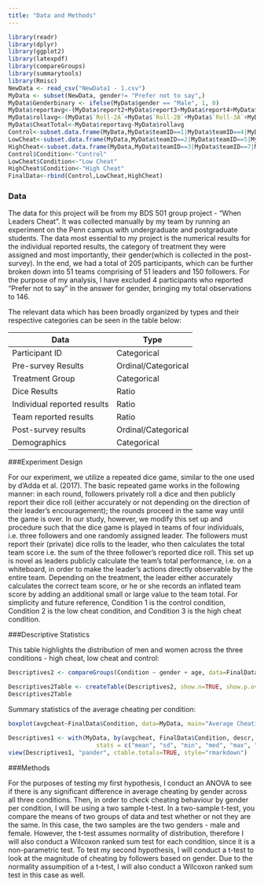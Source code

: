 ---
title: "Data and Methods"
---

```{r include=FALSE}
library(readr)
library(dplyr)
library(ggplot2)
library(latexpdf)
library(compareGroups)
library(summarytools)
library(Rmisc)
NewData <- read_csv("NewData1 - 1.csv")
MyData <- subset(NewData, gender!= "Prefer not to say",)
MyData$Genderbinary <- ifelse(MyData$gender == "Male", 1, 0)
MyData$reportavg<-(MyData$report2+MyData$report3+MyData$report4+MyData$report5+MyData$report6+MyData$report7)/6
MyData$rollavg<-(MyData$`Roll-2A`+MyData$`Roll-2B`+MyData$`Roll-3A`+MyData$`Roll-3B`+MyData$`Roll-4A`+MyData$`Roll-4B`+MyData$`Roll-5A`+MyData$`Roll-5B`+MyData$`Roll-6A`+MyData$`Roll-6B`+MyData$`Roll-7A`+MyData$`Roll-7B`)/6
MyData$CheatTotal<-MyData$reportavg-MyData$rollavg
Control<-subset.data.frame(MyData,MyData$teamID==1|MyData$teamID==4|MyData$teamID==6|MyData$teamID==10|MyData$teamID==13|MyData$teamID==14|MyData$teamID==19|MyData$teamID==22|MyData$teamID==25|MyData$teamID==28|MyData$teamID==31|MyData$teamID==34|MyData$teamID==37|MyData$teamID==40|MyData$teamID==43|MyData$teamID==48|MyData$teamID==49)
LowCheat<-subset.data.frame(MyData,MyData$teamID==2|MyData$teamID==5|MyData$teamID==8|MyData$teamID==11|MyData$teamID==15|MyData$teamID==16|MyData$teamID==20|MyData$teamID==23|MyData$teamID==26|MyData$teamID==29|MyData$teamID==32|MyData$teamID==35|MyData$teamID==35|MyData$teamID==38|MyData$teamID==41|MyData$teamID==44|MyData$teamID==47|MyData$teamID==50)
HighCheat<-subset.data.frame(MyData,MyData$teamID==3|MyData$teamID==7|MyData$teamID==9|MyData$teamID==12|MyData$teamID==17|MyData$teamID==18|MyData$teamID==21|MyData$teamID==24|MyData$teamID==27|MyData$teamID==30|MyData$teamID==33|MyData$teamID==36|MyData$teamID==39|MyData$teamID==42|MyData$teamID==45|MyData$teamID==46|MyData$teamID==51)
Control$Condition<-"Control"
LowCheat$Condition<-"Low Cheat"
HighCheat$Condition<-"High Cheat"
FinalData<-rbind(Control,LowCheat,HighCheat)

```


### Data

The data for this project will be from my BDS 501 group project - "When Leaders Cheat". It was collected manually by my team by running an experiment on the Penn campus with undergraduate and postgraduate students. The data most essential to my project is the numerical results for the individual reported results, the category of treatment they were assigned and most importantly, their gender(which is collected in the post-survey).
In the end, we had a total of 205 participants, which can be further broken down into 51 teams comprising of 51 leaders and 150 followers. For the purpose of my analysis, I have excluded 4 participants who reported "Prefer not to say" in the answer for gender, bringing my total observations to 146.

The relevant data which has been broadly organized by types and their respective categories can be seen in the table below:

Data  | Type
------------- | -------------
Participant ID | Categorical
Pre-survey Results | Ordinal/Categorical
Treatment Group | Categorical
Dice Results | Ratio
Individual reported results | Ratio
Team reported results | Ratio
Post-survey results | Ordinal/Categorical
Demographics | Categorical

###Experiment Design

For our experiment, we utilize a repeated dice game, similar to the one used by d'Adda et al. (2017). The basic repeated game works in the following manner: in each round, followers privately roll a dice and then publicly report their dice roll (either accurately or not depending on the direction of their leader's encouragement); the rounds proceed in the same way until the game is over. In our study, however, we modify this set up and procedure such that the dice game is played in teams of four individuals, i.e. three followers and one randomly assigned leader. The followers must report their (private) dice rolls to the leader, who then calculates the total team score i.e. the sum of the three follower's reported dice roll. This set up is novel as leaders publicly calculate the team's total performance, i.e. on a whiteboard, in order to make the leader's actions directly observable by the entire team. Depending on the treatment, the leader either accurately calculates the correct team score, or he or she records an inflated team score by adding an additional small or large value to the team total. For simplicity and future reference, Condition 1 is the control condition, Condition 2 is the low cheat condition, and Condition 3 is the high cheat condition.

###Descriptive Statistics

This table highlights the distribution of men and women across the three conditions - high cheat, low cheat and control: 
```{r echo=FALSE}
Descriptives2 <- compareGroups(Condition ~ gender + age, data=FinalData,)

Descriptives2Table <- createTable(Descriptives2, show.n=TRUE, show.p.overall=FALSE)
Descriptives2Table
```

Summary statistics of the average cheating per condition: 
```{r echo=FALSE}
boxplot(avgcheat~FinalData$Condition, data=MyData, main="Average Cheating across Condition", xlab="Conditions", ylab="Average Cheating")
```

```{r echo=FALSE}
Descriptives1 <- with(MyData, by(avgcheat, FinalData$Condition, descr, 
                         stats = c("mean", "sd", "min", "med", "max", "IQR")))
view(Descriptives1, "pander", ctable.totals=TRUE, style="rmarkdown")
```

###Methods

For the purposes of testing my first hypothesis, I conduct an ANOVA to see if there is any significant difference in average cheating by gender across all three conditions. Then, in order to check cheating behaviour by gender per condition, I will be using a two sample t-test. In a two-sample t-test, you compare the means of two groups of data and test whether or not they are the same. In this case, the two samples are the two genders - male and female. However, the t-test assumes normality of distribution, therefore I will also conduct a Wilcoxon ranked sum test for each condition, since it is a non-parametric test.
To test my second hypothesis, I will conduct a t-test to look at the magnitude of cheating by followers based on gender. Due to the normality assumpition of a t-test, I will also conduct a Wilcoxon ranked sum test in this case as well. 